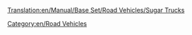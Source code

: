 [[Translation:en/Manual/Base Set/Road Vehicles/Sugar Trucks]]

{{en/RoadVehicle|name=MightyMover Sugar Truck
|img=en/MightyMover Sugar.gif|price=£4,844 ($9,658)
|speed=30 mph (48 km/h)
|annual=£421 ($848)
|designed=1935
|life=15
|capacity=17 tons of sugar
}}
{{en/RoadVehicle|name=Powernaught Sugar Truck
|img=en/Powernaught Sugar.gif|price=£6,086 ($12,136)
|speed=55 mph (88 km/h)
|annual=£794 ($1,584)
|designed=1974
|life=15
|capacity=19 tons of sugar
}}
{{en/RoadVehicle|name=Wizzowow Sugar Truck
|img=en/Wizzowow Sugar.gif|price=£6,490 ($12,980) 
|speed=70 mph (112 km/h)
|annual=£1,135 ($2,266)
|designed=2011
|life=15
|capacity=22 tons of sugar
}}

[[Category:en/Road Vehicles]]